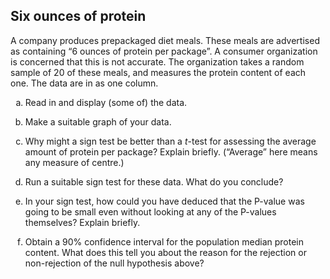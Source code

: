 ## Six ounces of protein

 A company produces prepackaged  diet meals. These meals are advertised as containing "6 ounces of protein per package". A consumer organization is concerned that this is not accurate. The organization takes a random sample of 20 of these meals, and measures the protein content of each one. The data are in \url{http://ritsokiguess.site/datafiles/protein.txt}
as one column. 



(a) Read in and display (some of) the data.



(b) Make a suitable graph of your data.



(c) Why might a sign test be better than a $t$-test for assessing the average amount of protein per package? Explain briefly. ("Average" here means any measure of centre.)



(d) Run a suitable sign test for these data. What do you conclude?



(e) In your sign test, how could you have deduced that the P-value was going to be small even without looking at any of the P-values themselves? Explain briefly.



(f) Obtain a 90% confidence interval for the population median protein content. What does this tell you about the reason for the rejection or non-rejection of the null hypothesis above?





